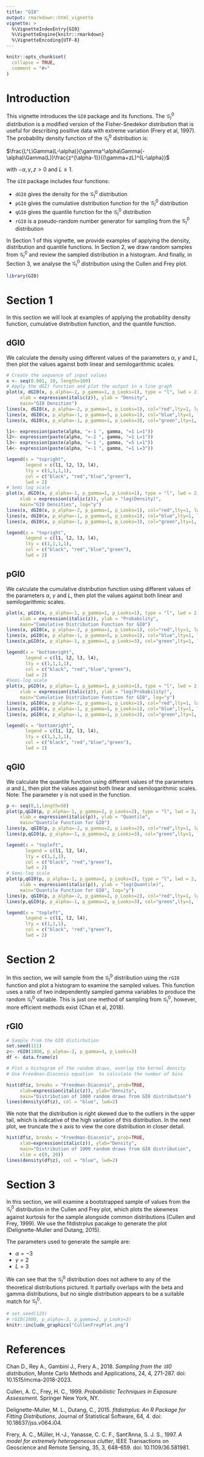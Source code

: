 ```yaml
---
title: "GI0"
output: rmarkdown::html_vignette
vignette: >
  %\VignetteIndexEntry{GI0}
  %\VignetteEngine{knitr::rmarkdown}
  %\VignetteEncoding{UTF-8}
---
```


```r
knitr::opts_chunk$set(
  collapse = TRUE,
  comment = "#>"
)
```


# Introduction

This vignette introduces the `GI0` package and its functions. The $\mathcal{G}_I^0$ distribution is a modified version of the Fisher-Snedekor distribution that is useful for describing positive data with extreme variation (Frery et al, 1997). The probability density function of the $\mathcal{G}_I^0$ distribution is:

$\frac{L^L\Gamma(L-\alpha)}{\gamma^\alpha\Gamma(-\alpha)\Gamma(L)}\frac{z^{\alpha-1}}{(\gamma+zL)^{L-\alpha}}$

with $-\alpha, \gamma, z>0$ and $L\ge1$.

The `GI0` package includes four functions:

- `dGI0` gives the density for the $\mathcal{G}_I^0$ distribution
- `pGI0` gives the cumulative distribution function for the $\mathcal{G}_I^0$ distribution
- `qGI0` gives the quantile function for the $\mathcal{G}_I^0$ distribution
- `rGI0` is a pseudo-random number generator for sampling from the $\mathcal{G}_I^0$ distribution

In Section 1 of this vignette, we provide examples of applying the density, distribution and quantile functions. In Section 2, we draw random samples from $\mathcal{G}_I^0$ and review the sampled distribution in a histogram. And finally, in Section 3, we analyse the $\mathcal{G}_I^0$ distribution using the Cullen and Frey plot.

```r
library(GI0)
```

# Section 1

In this section we will look at examples of applying the probability density function, cumulative distribution function, and the quantile function.

## dGI0
We calculate the density using different values of the parameters $\alpha$, $\gamma$ and $L$, then plot the values against both linear and semilogarithmic scales.

```r
# Create the sequence of input values
x <- seq(0.001, 10, length=100)
# Apply the dGI) function and plot the output in a line graph
plot(x, dGI0(x, p_alpha=-1, p_gamma=1, p_Looks=1), type = "l", lwd = 2,
     xlab = expression(italic(z)), ylab = "Density",
     main="GI0 Densities")
lines(x, dGI0(x, p_alpha=-2, p_gamma=1, p_Looks=1), col="red",lty=1, lwd = 2)
lines(x, dGI0(x, p_alpha=-1, p_gamma=5, p_Looks=1), col="blue",lty=1, lwd = 2)
lines(x, dGI0(x, p_alpha=-1, p_gamma=1, p_Looks=3), col="green",lty=1, lwd = 2)

l1<- expression(paste(alpha, "=-1 ", gamma, "=1 L=1"))
l2<- expression(paste(alpha, "=-2 ", gamma, "=1 L=1"))
l3<- expression(paste(alpha, "=-1 ", gamma, "=5 L=1"))
l4<- expression(paste(alpha, "=-1 ", gamma, "=1 L=3"))

legend(x = "topright",          
       legend = c(l1, l2, l3, l4),  
       lty = c(1,1,1,1),          
       col = c("black", "red","blue","green"),        
       lwd = 2)   
# Semi log scale
plot(x, dGI0(x, p_alpha=-1, p_gamma=1, p_Looks=1), type = "l", lwd = 2, 
     xlab = expression(italic(z)), ylab = "log(Density)", 
     main="GI0 Densities", log="y")
lines(x, dGI0(x, p_alpha=-2, p_gamma=1, p_Looks=1), col="red",lty=1, lwd = 2)
lines(x, dGI0(x, p_alpha=-1, p_gamma=5, p_Looks=1), col="blue",lty=1, lwd = 2)
lines(x, dGI0(x, p_alpha=-1, p_gamma=1, p_Looks=3), col="green",lty=1, lwd = 2)

legend(x = "topright",          
       legend = c(l1, l2, l3, l4),  
       lty = c(1,1,1,1),          
       col = c("black", "red","blue","green"),        
       lwd = 2) 
```



## pGI0
We calculate the cumulative distribution function using different values of the parameters $\alpha$, $\gamma$ and $L$, then plot the values against both linear and semilogarithmic scales.

```r
plot(x, pGI0(x, p_alpha=-1, p_gamma=1, p_Looks=1), type = "l", lwd = 2, 
     xlab = expression(italic(z)), ylab = "Probability", 
     main="Cumulative Distribution Function for GI0")
lines(x, pGI0(x, p_alpha=-2, p_gamma=1, p_Looks=1), col="red",lty=1, lwd = 2)
lines(x, pGI0(x, p_alpha=-1, p_gamma=5, p_Looks=1), col="blue",lty=1, lwd = 2)
lines(x,pGI0(x, p_alpha=-1, p_gamma=1, p_Looks=3), col="green",lty=1, lwd = 2)

legend(x = "bottomright",          
       legend = c(l1, l2, l3, l4),  
       lty = c(1,1,1,1),          
       col = c("black", "red","blue","green"),        
       lwd = 2) 
#Semi-log scale
plot(x, pGI0(x, p_alpha=-1, p_gamma=1, p_Looks=1), type = "l", lwd = 2, 
     xlab = expression(italic(z)), ylab = "log(Probability)", 
     main="Cumulative Distribution Function for GI0", log="y")
lines(x, pGI0(x, p_alpha=-2, p_gamma=1, p_Looks=1), col="red",lty=1, lwd = 2)
lines(x, pGI0(x, p_alpha=-1, p_gamma=5, p_Looks=1), col="blue",lty=1, lwd = 2)
lines(x, pGI0(x, p_alpha=-1, p_gamma=1, p_Looks=3), col="green",lty=1, lwd = 2)

legend(x = "bottomright",          
       legend = c(l1, l2, l3, l4),  
       lty = c(1,1,1,1),          
       col = c("black", "red","blue","green"),        
       lwd = 2) 
```



## qGI0
We calculate the quantile function using different values of the parameters $\alpha$ and $L$, then plot the values against both linear and semilogarithmic scales. Note: The parameter $\gamma$ is not used in the function.

```r
p <- seq(0,1,length=50)
plot(p,qGI0(p, p_alpha=-1, p_gamma=2, p_Looks=2), type = "l", lwd = 2, 
     xlab = expression(italic(p)), ylab = "Quantile", 
     main="Quantile Function for GI0")
lines(p, qGI0(p, p_alpha=-2, p_gamma=2, p_Looks=2), col="red",lty=1, lwd = 2)
lines(p,qGI0(p, p_alpha=-1, p_gamma=2, p_Looks=3), col="green",lty=1, lwd = 2)

legend(x = "topleft",          
       legend = c(l1, l2, l4),  
       lty = c(1,1,1),          
       col = c("black", "red","green"),        
       lwd = 2) 
# Semi-log scale
plot(p,qGI0(p, p_alpha=-1, p_gamma=2, p_Looks=2), type = "l", lwd = 2, 
     xlab = expression(italic(p)), ylab = "log(Quantile)", 
     main="Quantile Function for GI0", log="y")
lines(p, qGI0(p, p_alpha=-2, p_gamma=2, p_Looks=2), col="red",lty=1, lwd = 2)
lines(p,qGI0(p, p_alpha=-1, p_gamma=2, p_Looks=3), col="green",lty=1, lwd = 2)

legend(x = "topleft",          
       legend = c(l1, l2, l4),  
       lty = c(1,1,1),          
       col = c("black", "red","green"),        
       lwd = 2) 
```



# Section 2
In this section, we will sample from the $\mathcal{G}_I^0$ distribution using the `rGI0` function and plot a histogram to examine the sampled values. This function uses a ratio of two independently sampled gamma variables to produce the random $\mathcal{G}_I^0$ variable. This is just one method of sampling from $\mathcal{G}_I^0$, however, more efficient methods exist (Chan et al, 2018).

## rGI0 
 
```r
# Sample from the GI0 distirbution
set.seed(111)
z<- rGI0(1000, p_alpha=-2, p_gamma=4, p_Looks=3)
df <- data.frame(z)

# Plot a histogram of the random draws, overlay the kernel density
# Use Freedman-Diaconis equation  to calculate the number of bins

hist(df$z, breaks = "Freedman-Diaconis", prob=TRUE, 
     xlab=expression(italic(z)), ylab="Density",
     main="Distribution of 1000 random draws from GI0 distribution") 
lines(density(df$z), col = "blue", lwd=2)
```


We note that the distribution is right skewed due to the outliers in the upper tail, which is indicative of the high variation of this distribution.  In the next plot, we truncate the x axis to view the core distribution in closer detail.

```r
hist(df$z, breaks = "Freedman-Diaconis", prob=TRUE, 
     xlab=expression(italic(z)), ylab="Density", 
     main="Distribution of 1000 random draws from GI0 distribution",
     xlim = c(0, 20)) 
lines(density(df$z), col = "blue", lwd=2)
```

# Section 3 

In this section, we will examine a bootstrapped sample of values from the $\mathcal{G}_I^0$ distribution in the Cullen and Frey plot, which plots the skewness against kurtosis for the sample alongside common distributions (Cullen and Frey, 1999). We use the fitdistrplus pacakge to generate the plot (Delignette-Muller and Dutang, 2015).

The parameters used to generate the sample are:

- $\alpha = -3$
- $\gamma = 2$
- $L = 3$

We can see that the $\mathcal{G}_I^0$ distribution does not adhere to any of the theoretical distributions pictured. It partially overlaps with the beta and gamma distributions, but no single distribution appears to be a suitable match for $\mathcal{G}_I^0$.   

```r
# set.seed(123)
# rGI0(1000, p_alpha=-3, p_gamma=2, p_Looks=3)
knitr::include_graphics("CullenFreyPlot.png")
```


# References

Chan D., Rey A., Gambini J., Frery A., 2018. *Sampling from the 𝒢I0 distribution*, Monte Carlo Methods and Applications, 24, 4, 271-287. doi: 10.1515/mcma-2018-2023.

Cullen, A. C., Frey, H. C., 1999. *Probabilistic Techniques in Exposure Assessment.* Springer New York, NY.

Delignette-Muller, M. L., Dutang, C., 2015. *fitdistrplus: An R Package for Fitting Distributions*, Journal of Statistical Software, 64, 4. doi: 10.18637/jss.v064.i04.

Frery, A. C., Müller, H.-J., Yanasse, C. C. F., Sant’Anna, S. J. S., 1997. *A model for extremely heterogeneous clutter*, IEEE Transactions on Geoscience and Remote Sensing, 35, 3, 648–659. doi: 10.1109/36.581981.
